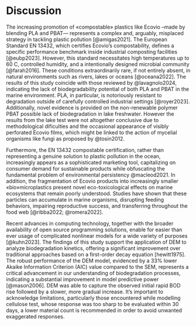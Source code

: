 # Discussion

The increasing promotion of «compostable» plastics like Ecovio\textregistered \ --made by blending PLA and PBAT--- represents a complex and, arguably, misplaced strategy in tackling plastic pollution [@amigas2021]. The European Standard EN 13432, which certifies Ecovio’s compostability, defines a specific performance benchmark inside industrial composting facilities [@eubp2023]. However, this standard necessitates high temperatures up to 60 \textdegree C, controlled humidity, and a intentionally designed microbial community [@farah2016]. These conditions extraordinarily rare, if not entirely absent, in natural environments such as rivers, lakes or oceans [@oceana2022]. The results of this study coincide with those reviewed by @lavagnolo2024, indicating the lack of biodegradability potential of both PLA and PBAT in the marine environment. PLA, in particular, is notoriously resistant to degradation outside of carefully 
controlled industrial settings [@royer2023]. Additionally, novel evidence is provided on the non-renewable polymer PBAT possible lack of biodegradation in lake freshwater. However the results from the lake test were not altogether conclusive due to methodological dificulties and the occasional appearance of visibly perforated Ecovio\textregistered \ films, which might be linked to the action of mycelial organisms like fungi as proposed by @tosin2012.

Furthermore, the EN 13432 compostable certification, rather than representing a genuine solution to plastic pollution in the ocean, increasingly appears as a sophisticated marketing tool, capitalizing on consumer demand for sustainable products while obfuscating the fundamental problem of environmental persistency @macleod2021. In addition, the fragmentation of Ecovio\textregistered \ products into increasingly smaller «bio»microplastics present novel eco-toxicological effects on marine ecosystems that remain poorly understood. Studies have shown that these particles can accumulate in marine organisms, disrupting feeding behaviors, impairing reproductive success, and transferring throughout the food web [@ribba2022; @romera2022].

Recent advances in computing technology, together with the broader availability of open source programming solutions, enable for easier than ever usage of complicated nonlinear models for a wide variety of purposes [@kuhn2023]. The findings of this study support the application of DEM to analyze biodegradation kinetics, offering a significant improvement over traditional approaches based on a first-order decay equation [hewitt1975]. The robust performance of the DEM model, evidenced by a 33% lower Akaike Information 
Criterion (AIC) value compared to the SEM, represents a critical advancement in our understanding of biodegradation processes, indicating a substantial improvement in model predictive power [@mason2006]. DEM was able to capture the observed initial rapid BOD rise followed by a slower, more gradual increase. It's important to acknowledge limitations, particularly those encountered while modelling cellulose test, whose response was too sharp to be evaluated within 30 days, a lower material count is recommended in order to avoid unwanted exaggerated responses.

<!-- Despite their promising potential, bioplastics must be rigorously evaluated for their overall environmental safety before they can be considered a viable alternative to conventional plastics. As discussed within the planetary boundaries framework outlined earlier, the mere bio-based origin of a material does not guarantee its harmlessness to ecosystems, particularly in marine environments where degradation conditions differ significantly from those in controlled composting facilities. The current regulatory framework for biodegradable plastics primarily focuses on standardized industrial composting conditions, which define biodegradability based on at least 90% degradation under high-temperature conditions, typically around 60°C [@farah2016]. However, these conditions are rarely, if ever, found in marine environments, where temperatures are much lower, microbial communities differ, and degradation occurs at a much slower rate. This discrepancy raises concerns about the actual environmental performance of bioplastics [@lott2021]. -->

<!-- Biodegradable and bio-based polymers have been proposed as alternatives to conventional plastics, particularly as a substitute for single-use packaging, which often has one of the shortest product lifespans [@geyer2017]. Given the increasing concerns over plastic pollution in marine environments, bioplastics have emerged as a potential solution to mitigate the environmental impact of persistent plastic waste. The term bioplastic encompasses a broad category of synthetic polymers derived from biomass and renewable resources which can serve as a carbon source for bacteria and other decomposers. However, the classification of bioplastics remains complex, as some polymers are only partially bio-based or exhibit incomplete biodegradability, resulting in a spectrum of materials with varying environmental fates and properties [@tokiwa2009]. -->

<!-- Following the previously provided evidence, under the assumption that these materials are equally like of being mismanaged and littered as conventional plastics, persistency of bioplastics. -->


